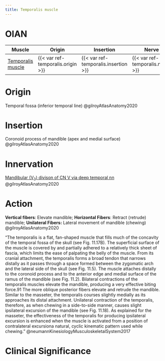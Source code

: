 ```yaml
---
title: Temporalis muscle
---
```


# OIAN

| Muscle  | Origin | Insertion | Nerve | Action |
|------|--------|-------|----------|--------|
| [Temporalis muscle]({{< var ref-temporalis.path >}}) | {{< var ref-temporalis.origin >}} | {{< var ref-temporalis.insertion >}} | {{< var ref-temporalis.nerve >}} | {{< var ref-temporalis.action >}} |

# Origin
Temporal fossa (inferior temporal line) @gilroyAtlasAnatomy2020

# Insertion
Coronoid process of mandible (apex and medial surface) @gilroyAtlasAnatomy2020

# Innervation

[Mandibular (V~3~) divison of CN V via deep temporal nn]({{< var ref-cn5.path >}}) @gilroyAtlasAnatomy2020

# Action
**Vertical fibers**: Elevate mandible; **Horizontal Fibers**: Retract (retrude) mandible; **Unilateral Fibers:** Lateral movement of mandible (chewing)  @gilroyAtlasAnatomy2020


:::{.callout title="Neumann explanation"}
"The temporalis is a flat, fan-shaped muscle that fills much of the concavity of the temporal fossa of the skull (see Fig. 11.17B). The superficial surface of the muscle is covered by and partially adhered to a relatively thick sheet of fascia, which limits the ease of palpating the belly of the muscle. From its cranial attachment, the temporalis forms a broad tendon that narrows distally as it passes through a space formed between the zygomatic arch and the lateral side of the skull (see Fig. 11.5). The muscle attaches distally to the coronoid process and to the anterior edge and medial surface of the ramus of the mandible (see Fig. 11.2). Bilateral contractions of the temporalis muscles elevate the mandible, producing a very effective biting force.91 The more oblique posterior fibers elevate and retrude the mandible. Similar to the masseter, the temporalis courses slightly medially as its approaches its distal attachment. Unilateral contraction of the temporalis, therefore, as when chewing in a side-to-side manner, causes slight ipsilateral excursion of the mandible (see Fig. 11.18). As explained for the masseter, the effectiveness of the temporalis for producing ipsilateral excursion is enhanced when the muscle is activated from a position of contralateral excursiona natural, cyclic kinematic pattern used while chewing." @neumannKinesiologyMusculoskeletalSystem2017
:::
# Clinical Significance